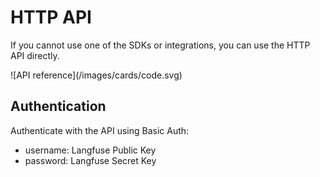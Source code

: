 # HTTP API


If you cannot use one of the SDKs or integrations, you can use the HTTP API directly.

<Cards num={3}>
  <Card href="/docs/api-reference" title="API reference" image arrow>
    ![API reference](/images/cards/code.svg)
  </Card>
</Cards>

## Authentication

Authenticate with the API using Basic Auth:

- username: Langfuse Public Key
- password: Langfuse Secret Key
